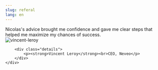 ```yaml
---
slug: referal
lang: en
---
```


<div>
    <div class="c-quote">
        Nicolas's advice brought me confidence and gave me clear steps that helped me maximize my chances of success.
    </div>
    <div class="c-quote__author">
        <div class="author">
            <img src="/images/clients/vincent-leroy.jpg" alt="vincent-leroy" />
        </div>

        <div class="details">
            <p><strong>Vincent Leroy</strong><br>CEO, Neveo</p>
        </div>
    </div>
</div>